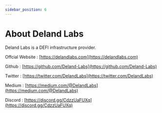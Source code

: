 ```yaml
---
sidebar_position: 6
---
```


# About Deland Labs

Deland Labs is a DEFI infrastructure provider.

Offcial Website : [https://delandlabs.com](https://delandlabs.com)

Github : [https://github.com/Deland-Labs](https://github.com/Deland-Labs)

Twitter : [https://twitter.com/DelandLabs](https://twitter.com/DelandLabs)

Medium : [https://medium.com/@DelandLabs](https://medium.com/@DelandLabs)

Discord : [https://discord.gg/CdzzUaFUXq](https://discord.gg/CdzzUaFUXq)
